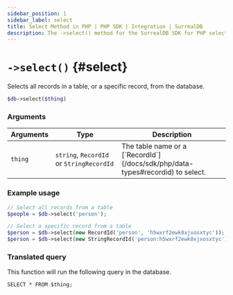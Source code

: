 ```yaml
---
sidebar_position: 1
sidebar_label: select
title: Select Method in PHP | PHP SDK | Integration | SurrealDB
description: The ->select() method for the SurrealDB SDK for PHP selects all or specific records from the database.
---
```



# `->select()` {#select}

Selects all records in a table, or a specific record, from the database.

```php title="Method Syntax"
$db->select($thing)
```

### Arguments
<table>
    <thead>
        <tr>
            <th colspan="2" scope="col">Arguments</th>
			<th colspan="2" scope="col">Type</th>
            <th colspan="2" scope="col">Description</th>
        </tr>
    </thead>
    <tbody>
        <tr>
            <td colspan="2" scope="row" data-label="Arguments">
                <code>thing</code>
                <Label label="required" />
            </td>
			<td colspan="2" scope="row" data-label="Type">
				<code>string</code>, <code>RecordId</code> or <code>StringRecordId</code>
			</td>
            <td colspan="2" scope="row" data-label="Description">
                The table name or a [`RecordId`](/docs/sdk/php/data-types#recordid) to select.
            </td>
        </tr>
    </tbody>
</table>

### Example usage
```php
// Select all records from a table
$people = $db->select('person');

// Select a specific record from a table
$person = $db->select(new RecordId('person', 'h5wxrf2ewk8xjxosxtyc'));
$person = $db->select(new StringRecordId('person:h5wxrf2ewk8xjxosxtyc'));
```

### Translated query
This function will run the following query in the database.

```surql
SELECT * FROM $thing;
```